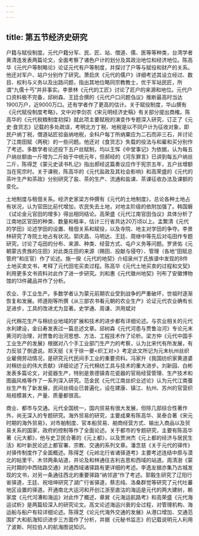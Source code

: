 ```yaml
---
---
---
```

title: 第五节经济史研究
---



户籍与赋役制度。元代户籍分军、民、匠、站、僧道、儒、医等等种类，台湾学者黄清连发表两篇论文，全面考察了诸色户计的划分及其政治地位和经济地位。陈高华《元代户等制略论》论证元代有户等制度，并探讨了户等与赋役和财产的关系。他还对军户、站户分别作了研究。萧启庆《元代的儒户》详细考述其设立经过、数目、权利与义务以及出路问题，指出其地位略同宗教教士，优于军站民匠，所谓“九儒十丐”并非事实。李景林《元代的工匠》讨论了匠户的来源和地位。元代户口资料极不完备，邱树森、王廷合撰的《元代户口问题刍议》推断最高时当达1900万户，近9000万口。还有学者作了更高的估计。关于赋役制度，华山撰有《元代赋役制度考略》，文中对李剑农《宋元明经济史稿》有关部分提出商榷。陈高华的《元代税粮制度初探》就此项主要赋税的演变作专题深入研究，订正了《元史·食货志》记载的多处疏误，考明北方丁税、地税是以不同户计为征收对象，即民户纳丁税，僧道站匠验亩纳地税，全科户每丁所纳粟应为二石而非三石，并讨论了江南田赋（两税）的一些问题。他还对《食货志》失载的役法与和雇和买分别作了考述。多数学者论述投下五户丝赋制，均以王恽《中堂事记》为依据，认为每五户纳丝额由一斤增为二斤始于中统元年，但郝经的《河东罪言》已讲到每五户纳丝二斤，陈得芝《蒙元史读书札记》指出郝经这篇奏议应作于宪宗五年，五户丝增额当在宪宗时。关于课税，陈高华的《元代盐政及其社会影响》和高荣盛的《元代的茶叶生产和茶政》分别研究了盐、茶的生产、流通和盐课、茶课征收办法及课额的变化。

土地制度与租佃关系。经济史家梁方仲撰有《元代的土地制度》，总论各种土地占有状况，认为官田比前代增加，农民失去土地，对地主阶级的依附加强了。韩国磐《试论金元官田的增多》得出相同结论。高荣盛《元代江南官田刍议》具体分析了江南地区官田的种类、数量和租率，估计三行省共达20万顷以上。孟繁清《元代的学田》论述学田的设置、租佃关系和赋役，以及寺院、地主对学田的争夺。李景林研究了寺院土地占有状况。郭庆昌、马明达、王廷、周继中等先后对屯田作专题研究，讨论了屯田的分布、来源、种类、经营方式、屯户义务等问题。罗贤佑《元朝蒙古贵族的庄田》对此类庄田的来源（赐田、投献与侵夺）、管理（各地“田赋总管府”和庄官）作了论述。施一揆《元代的地契》介绍泉州丁氏族谱中发现的8件土地买卖文书，考释了元代田宅买卖过程。陈高华《元代土地买卖的过程和文契》利用更多文书资料对此作了进一步研究。刘和惠《元代徽州地契》刊布了安徽博物馆的13件藏品并作了分析。

农业、手工业生产。多数学者认为蒙元前期农业受到战争的严重破坏，世祖时逐渐恢复和发展。师道刚等所撰《从三部农书看元朝的农业生产》论证元代农业确有长足进步，工具的改进尤为显著。史学通、周谦、洪用斌对

元代棉花生产与棉纺业地域的扩展和技术的进步都有详细论述。与农业相关的元代水利建设，金曰寿发表过一篇总述文章。邱树森《元代河患与贾鲁治河》专论元末黄河的治理，对贾鲁的治河思想、方法、工程技术作了论析。梁方仲《元代中国手工业生产的发展》根据对八个手工业部门生产力的考察，认为比宋代有所发展，有力反驳了倒退说。郑天挺《关于徐一夔<织工对>》考定此文所记为元末杭州丝织业雇佣劳动情况，是研究元代民间手工业的重要资料。冯家升《我国纺织家黄道婆对棉纺业的伟大贡献》详细论述了元代棉纺工具与技术的重大进步。刘新园、白彬发表多篇论文，对瓷器生产，特别是景德镇青花瓷器的官局经营管理、生产技术和图画风格等作了一系列深入研究。范金民《元代江南丝织业述论》认为元代江南蚕丝生产有了新发展，民间丝绸业已普遍化，设在建康、镇江、杭州、苏州的官营织局规模甚大，产量、质量都很高。

商业、都市与交通。元代全国统一，国内贸易有很大发展，但除几部综合性著作外，尚无深入的专题研究。海外贸易的研究，主要成果有陈高华、吴泰合著《宋元时期的海外贸易》，对市舶制度、官本船贸易、舶商经营方式、输出入商品以及贸易关系的国家，政府的控制等作了全面论述。关于都市的专题研究，主要有陈高华著《元大都》，他与史卫民合著的《元上都》，以及贾洲杰《元上都的经济与居民生活》和叶新民论述上都官署、宗教、交通的系列文章。潘念慈《关于元代的驿传》对驿传制度作了全面概述。陈得芝《元岭北行省诸驿道考》主要考述连结中原与漠北的帖里干、木邻两条站道，并论及和林通往吉利吉思和西域的站道。周清澍《蒙元时期的中西陆路交通》对通西域诸驿路有更详细的考述。李逸友据亦集乃古城发现的文书，对另一条通往西北的重要驿路“纳邻道”作了考述。郭毅生研究了辽阳行省驿道，王廷、祝培坤研究了湖广行省驿道，蔡志纯、洛桑群觉等研究了元代吐蕃地区设置的驿道。开通南北大运河和开创江浙至直沽的海运是元代的两大建树，赖家度《元代河漕和海运》对此作了概述，章巽《元海运航路考》和高荣盛《元代海运试析》是两篇较深入的研究论文。高文论述海运兴衰的全过程，对管理机构、海运船与船户有较详细论述。陈得芝《论元代海外交通的发展》从港口增加、交通范围扩大和航海知识进步三方面作了分析，并据《元秘书监志》的记载说明元人利用了波斯、阿拉伯人的航海图说知识。